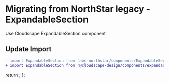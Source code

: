 
<Meta title="Migration/ExpandableSection" />

# Migrating from NorthStar legacy - ExpandableSection

Use <Link href='https://cloudscape.design/components/expandable-section' target='_blank'>Cloudscape ExpandableSection component</Link>

## Update Import

```diff
- import ExpandableSection from 'aws-northstar/components/ExpandableSection';
+ import ExpandableSection from '@cloudscape-design/components/expandable-section';
```

  return <SyntaxHighlighter/>;
};